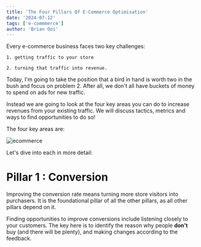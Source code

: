 ```yaml
---
title: 'The Four Pillars Of E-Commerce Optimisation'
date: '2024-07-12'
tags: ['e-commmerce']
author: 'Brian Ooi'
---
```


Every e-commerce business faces two key challenges:

    1. getting traffic to your store 

    2. turning that traffic into revenue.

Today, I'm going to take the position that a bird in hand is worth two in the bush and focus on problem 2. After all, we don't all have buckets of money to spend on ads for new traffic.

Instead we are going to look at the four key areas you can do to increase revenues from your existing traffic. We will discuss tactics, metrics and ways to find opportunities to do so!

The four key areas are:

![ecommerce](https://res.cloudinary.com/dl3rdpbpw/image/upload/v1721302164/Frame_427323226_ywg4ig.png)

Let's dive into each in more detail:

# Pillar 1 : Conversion 

Improving the conversion rate means turning more store visitors into purchasers. It is the foundational pillar of all the other pillars, as all other pillars depend on it.

Finding opportunities to improve conversions include listening closely to your customers. The key here is to identify the reason why people **don't** buy (and there will be plenty), and making changes according to the feedback.



<CustomImage src="https://raw.githubusercontent.com/brandcell/brandcell-blog-2024/main/images/pillars-ecommerce.webp" alt="CGPT has SSG"/>
